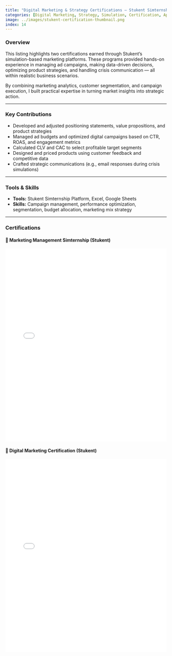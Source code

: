 ```yaml
---
title: "Digital Marketing & Strategy Certifications – Stukent Simternship"
categories: [Digital Marketing, Strategy, Simulation, Certification, Applied Marketing]
image: ../images/stukent-certification-thumbnail.png
index: 14
---
```


### Overview

This listing highlights two certifications earned through Stukent's simulation-based marketing platforms. These programs provided hands-on experience in managing ad campaigns, making data-driven decisions, optimizing product strategies, and handling crisis communication — all within realistic business scenarios.

By combining marketing analytics, customer segmentation, and campaign execution, I built practical expertise in turning market insights into strategic action.

---

### Key Contributions

- Developed and adjusted positioning statements, value propositions, and product strategies
- Managed ad budgets and optimized digital campaigns based on CTR, ROAS, and engagement metrics
- Calculated CLV and CAC to select profitable target segments
- Designed and priced products using customer feedback and competitive data
- Crafted strategic communications (e.g., email responses during crisis simulations)

---

### Tools & Skills

- **Tools:** Stukent Simternship Platform, Excel, Google Sheets  
- **Skills:** Campaign management, performance optimization, segmentation, budget allocation, marketing mix strategy

---

### Certifications

#### 🏅 Marketing Management Simternship (Stukent)
<iframe src="../docs/Buhi-simternship.pdf" width="100%" height="600px" style="border: none;"></iframe>

#### 🏅 Digital Marketing Certification (Stukent)
<iframe src="../docs/Digital Marketing Certification certificate.pdf" width="100%" height="600px" style="border: none;"></iframe>
